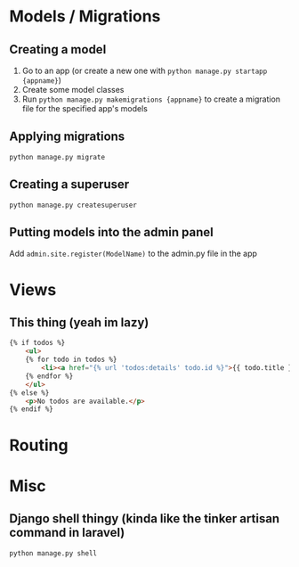 # Models / Migrations

## Creating a model

1. Go to an app (or create a new one with `python manage.py startapp {appname}`)
2. Create some model classes
2. Run `python manage.py makemigrations {appname}` to create a migration file for the specified app's models

## Applying migrations

`python manage.py migrate`

## Creating a superuser

`python manage.py createsuperuser`

## Putting models into the admin panel

Add `admin.site.register(ModelName)` to the admin.py file in the app

# Views

## This thing (yeah im lazy)

```html
{% if todos %}
    <ul>
    {% for todo in todos %}
        <li><a href="{% url 'todos:details' todo.id %}">{{ todo.title }}</a></li>
    {% endfor %}
    </ul>
{% else %}
    <p>No todos are available.</p>
{% endif %}
```

# Routing

## 

# Misc

## Django shell thingy (kinda like the tinker artisan command in laravel) 

`python manage.py shell`

##